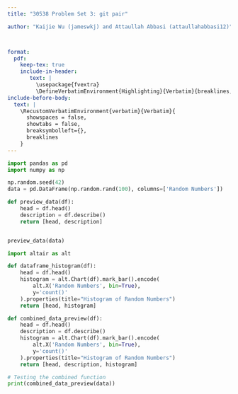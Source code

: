 ```yaml
---
title: "30538 Problem Set 3: git pair"

author: "Kaijie Wu (jameswkj) and Attaullah Abbasi (attaullahabbasi12)"



format: 
  pdf:
    keep-tex: true
    include-in-header: 
       text: |
         \usepackage{fvextra}
         \DefineVerbatimEnvironment{Highlighting}{Verbatim}{breaklines,commandchars=\\\{\}}
include-before-body:
  text: |
    \RecustomVerbatimEnvironment{verbatim}{Verbatim}{
      showspaces = false,
      showtabs = false,
      breaksymbolleft={},
      breaklines
    }
---
```


```python
import pandas as pd
import numpy as np

np.random.seed(42)
data = pd.DataFrame(np.random.rand(100), columns=['Random Numbers'])

def preview_data(df):
    head = df.head()
    description = df.describe()
    return [head, description]


preview_data(data)

import altair as alt

def dataframe_histogram(df):
    head = df.head()
    histogram = alt.Chart(df).mark_bar().encode(
        alt.X('Random Numbers', bin=True),
        y='count()'
    ).properties(title="Histogram of Random Numbers")
    return [head, histogram]

def combined_data_preview(df):
    head = df.head()
    description = df.describe()
    histogram = alt.Chart(df).mark_bar().encode(
        alt.X('Random Numbers', bin=True),
        y='count()'
    ).properties(title="Histogram of Random Numbers")
    return [head, description, histogram]

# Testing the combined function
print(combined_data_preview(data))
```